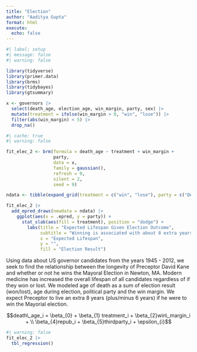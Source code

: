 ```yaml
---
title: "Election"
author: "Aaditya Gupta"
format: html
execute: 
  echo: false
---
```


```r
#| label: setup
#| message: false
#| warning: false

library(tidyverse)
library(primer.data)
library(brms)
library(tidybayes)
library(gtsummary)

x <- governors |> 
  select(death_age, election_age, win_margin, party, sex) |> 
  mutate(treatment = ifelse(win_margin > 0, "win", "lose")) |> 
  filter(abs(win_margin) < 5) |> 
  drop_na()
```



```r
#| cache: true
#| warning: false

fit_elec_2 <- brm(formula = death_age ~ treatment + win_margin + 
                  party, 
                  data = x, 
                  family = gaussian(), 
                  refresh = 0, 
                  silent = 2, 
                  seed = 9) 
```

```r
ndata <- tibble(expand_grid(treatment = c("win", "lose"), party = c("Democrat", "Republican", "Third party"), win_margin = 0))
```

```r
fit_elec_2 |>
  add_epred_draws(newdata = ndata) |>
    ggplot(aes(x = .epred, y = party)) +
      stat_slab(aes(fill = treatment), position = "dodge") +
        labs(title = "Expected Lifespan Given Election Outcome",
             subtitle = "Winning is associated with about 8 extra years",
             x = "Expected Lifespan",
             y = "",
             fill = "Election Result")
```

Using data about US governor candidates from the years 1945 - 2012, we seek to find the relationship between the longevity of Preceptor David Kane and whether or not he wins the Mayoral Election in Newton, MA. Modern medicine has increased the overall lifespan of all candidates regardless of if they won or lost. We modeled age of death as a sum of election result (won/lost), age during election, political party and the win margin. We expect Preceptor to live an extra 8 years (plus/minus 6 years) if he were to win the Mayorial election.

$$death\_age_i = \beta_{0} + \beta_{1} treatment_i + \beta_{2}win\_margin_i + \\ \beta_{4}repub_i +  \beta_{5}thirdparty_i + \epsilon_{i}$$

```r
#| warning: false
fit_elec_2 |> 
  tbl_regression()
```
